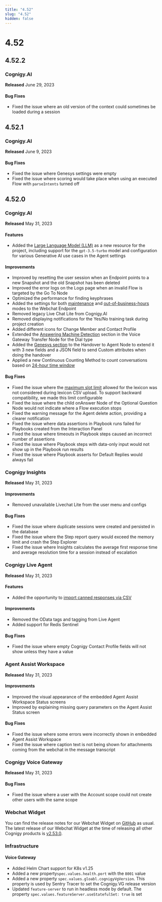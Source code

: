 ```yaml
---
title: "4.52"
slug: "4.52"
hidden: false
---
```



# 4.52

<mongoDbMigration />

<k8cSupport />

## 4.52.2

### Cognigy.AI

**Released** June 29, 2023

#### Bug Fixes

- Fixed the issue where an old version of the context could sometimes be loaded during a session

## 4.52.1

### Cognigy.AI

**Released** June 9, 2023

#### Bug Fixes

- Fixed the issue where Genesys settings were empty
- Fixed the issue where scoring would take place when using an executed Flow with `parseIntents` turned off

## 4.52.0

### Cognigy.AI

**Released** May 31, 2023

#### Features

- Added the [Large Language Model (LLM)](../ai/empower/llms/model-support-by-feature.mdx) as a new resource for the project, including support for the `gpt-3.5-turbo` model and configuration for various Generative AI use cases in the Agent settings

#### Improvements

- Improved by resetting the user session when an Endpoint points to a new Snapshot and the old Snapshot has been deleted
- Improved the error logs on the Logs page when an invalid Flow is targeted by the Go To Node
- Optimized the performance for finding keyphrases
- Added the settings for both [maintenance](https://github.com/Cognigy/WebchatWidget/blob/master/docs/embedding.mdx#maintenance) and [out-of-business-hours](https://github.com/Cognigy/WebchatWidget/blob/master/docs/embedding.mdx#business-hours) modes to the Webchat Endpoint
- Removed legacy Live Chat Lite from Cognigy.AI
- Removed displaying notifications for the Yes/No training task during project creation
- Added different icons for Change Member and Contact Profile
- Extended the [Answering Machine Detection](../ai/build/node-reference/voice/voice-gateway/transfer.mdx) section in the Voice Gateway Transfer Node for the Dial type
- Added the [Genesys section](../ai/escalate/handover-reference/genesys-cloud-guest-chat.mdx#configure-handover-settings) to the Handover to Agent Node to extend it with 3 new fields and a JSON field to send Custom attributes when doing the handover
- Applied a new Continuous Counting Method to count conversations based on [24-hour time window](../ai/administer/billing.mdx#common-scenarios)

#### Bug Fixes

- Fixed the issue where the [maximum slot limit](../ai/empower/nlu/slots-and-lexicons/lexicons.mdx#restrictions) allowed for the lexicon was not considered during lexicon CSV upload. To support backward compatibility, we made this limit configurable
- Fixed the issue where the child onAnswer Node of the Optional Question Node would not indicate where a Flow execution stops
- Fixed the warning message for the Agent delete action, providing a clearer notification
- Fixed the issue where data assertions in Playbook runs failed for Playbooks created from the Interaction Panel
- Fixed the issue where timeouts in Playbook steps caused an incorrect number of assertions
- Fixed the issue where Playbook steps with data-only input would not show up in the Playbook run results
- Fixed the issue where Playbook asserts for Default Replies would always fail

### Cognigy Insights

**Released** May 31, 2023

#### Improvements

- Removed unavailable Livechat Lite from the user menu and configs

#### Bug Fixes

- Fixed the issue where duplicate sessions were created and persisted in the database
- Fixed the issue where the Step report query would exceed the memory limit and crash the Step Explorer
- Fixed the issue where Insights calculates the average first response time and average resolution time for a session instead of escalation

### Cognigy Live Agent

**Released** May 31, 2023

#### Features

- Added the opportunity to [import canned responses via CSV](../live-agent/settings/canned-responses.mdx#import-canned-responses)

#### Improvements

- Removed the OData tags and tagging from Live Agent
- Added support for Redis Sentinel

#### Bug Fixes

- Fixed the issue where empty Cognigy Contact Profile fields will not show unless they have a value

### Agent Assist Workspace

**Released** May 31, 2023

#### Improvements

- Improved the visual appearance of the embedded Agent Assist Workspace Status screens
- Improved by explaining missing query parameters on the Agent Assist Status screen

#### Bug Fixes

- Fixed the issue where some errors were incorrectly shown in embedded Agent Assist Workspace
- Fixed the issue where caption text is not being shown for attachments coming from the webchat in the message transcript

### Cognigy Voice Gateway

**Released** May 31, 2023

#### Bug Fixes

- Fixed the issue where a user with the Account scope could not create other users with the same scope

### Webchat Widget

You can find the release notes for our Webchat Widget on [GitHub](https://github.com/Cognigy/WebchatWidget/releases) as usual. The latest release of our Webchat Widget at the time of releasing all other Cognigy products is [v2.53.0](https://github.com/Cognigy/WebchatWidget/releases/tag/v2.53.0).

### Infrastructure

#### Voice Gateway

- Added Helm Chart support for K8s v1.25
- Added a new property`spec.values.health.port` with the `8001` value
- Added a new property `spec.values.gloabl.cognigyVgVersion`. This property is used by Sentry Tracer to set the Cognigy.VG release version
- Updated `feature-server` to run in headless mode by default.  The property `spec.values.featureServer.useStatefulSet: true` is set


